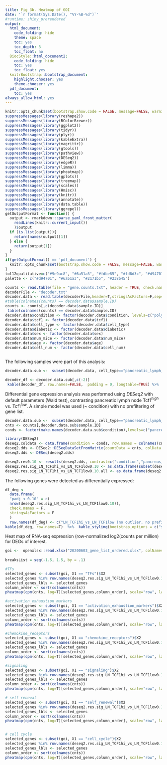 ```yaml
---
title: Fig 3b. Heatmap of GOI
date: '`r format(Sys.Date(), "%Y-%B-%d")`'
#runtime: shiny_prerendered
output:
  html_document:
    code_folding: hide
    theme: space
    toc: yes
    toc_depth: 3
    toc_float: no
  BiocStyle::html_document2:
    code_folding: hide
    toc: yes
    toc_float: yes
  knitrBootstrap::bootstrap_document:
    highlight.chooser: yes
    theme.chooser: yes
  pdf_document:
    toc: yes
always_allow_html: yes
---
```


```r
knitr::opts_chunk$set(bootstrap.show.code = FALSE, message=FALSE, warning=FALSE)
suppressMessages(library(reshape2))
suppressMessages(library(RColorBrewer))
suppressMessages(library(ggplot2))
suppressMessages(library(tidyr))
suppressMessages(library(plyr))
suppressMessages(library(kableExtra))
suppressMessages(library(magrittr))
suppressMessages(library(gtools))
suppressMessages(library(pathview))
suppressMessages(library(DESeq2))
suppressMessages(library(edgeR))
suppressMessages(library(limma))
suppressMessages(library(pheatmap))
suppressMessages(library(gplots))
suppressMessages(library(treemap))
suppressMessages(library(scales))
suppressMessages(library(Hmisc))
suppressMessages(library(knitr))
suppressMessages(library(annotate))
suppressMessages(library(data.table))
suppressMessages(library(ggrepel))
getOutputFormat <- function() {
  output <- rmarkdown:::parse_yaml_front_matter(
    readLines(knitr::current_input())
    )$output
  if (is.list(output)){
    return(names(output)[1])
  } else {
    return(output[1])
  }
}
if(getOutputFormat() == 'pdf_document') {
  knitr::opts_chunk$set(bootstrap.show.code = FALSE, message=FALSE, warning=FALSE, echo=FALSE, results='hide', plots='all')
}
tol12qualitative=c("#9e9ac8", "#6a51a3", "#fdbe85", "#fd8d3c", "#d94701", "#74c476", "#41ab5d", "#238b45", "#005a32", "#bdd7e7", "#6baed6", "#2171b5")
palette <- c("#d94701", "#6a51a3", "#2171b5", "#238b45")
```



```r


counts <- read.table(file = "gene.counts.txt", header = TRUE, check.names=FALSE, row.names=1)
decoderFile <- "decoder.txt"
decoder.data <- read.table(decoderFile,header=T,stringsAsFactors=F,sep="\t")
#table(colnames(counts) == decoder.data$sample.ID)
counts <- counts[,c(decoder.data$sample.ID)]
 table(colnames(counts) == decoder.data$sample.ID)
decoder.data$condition <- factor(decoder.data$condition, levels=c("polyclonal_naive","pancreas_TCF1lo","pancreas_LN_TCF1lo","pancreas_LN_TCF1hi"))
decoder.data$tcf1 <- factor(decoder.data$tcf1)
decoder.data$cell_type <- factor(decoder.data$cell_type)
decoder.data$diabetic <- factor(decoder.data$diabetic)
decoder.data$sex <- factor(decoder.data$sex)
decoder.data$num_mice <- factor(decoder.data$num_mice)
decoder.data$age <- factor(decoder.data$age)
decoder.data$cell_num <- factor(decoder.data$cell_num)



```


The following samples were part of this analysis:

```r
decoder.data.sub <-  subset(decoder.data, cell_type=="pancreatic_lymph_node" ) # decoder.data

decoder_df <- decoder.data.sub[,c(-2)]
 kable(decoder_df, row.names=FALSE,  padding = 0, longtable=TRUE) %>%  kable_styling(bootstrap_options = c("striped", "hover", "condensed"))
```


Differential gene expression analysis was performed using *DESeq2* with default parameters (Wald test), contrasting pancreatic lymph node Tcf1$^{high}$ vs.  Tcf1$^{low}$.  A simple model was used (~ condition) with no prefiltering of gene list.

```r

decoder.data.sub <-  subset(decoder.data, cell_type=="pancreatic_lymph_node" & sample.ID != "LN14-LO") # decoder.data
cnts <- counts[,decoder.data.sub$sample.ID]
conds <- factor(make.names(decoder.data.sub$condition),levels=c("pancreas_LN_TCF1lo","pancreas_LN_TCF1hi"))

library(DESeq2)	
deseq2.coldata <- data.frame(condition = conds, row.names = colnames(cnts), decoder.data.sub)
deseq2.dds <- DESeq2::DESeqDataSetFromMatrix(countData = cnts, colData = deseq2.coldata, design = ~ condition)
deseq2.dds <- DESeq(deseq2.dds)

deseq2.res0.10 <- results(deseq2.dds, contrast=c("condition","pancreas_LN_TCF1hi", "pancreas_LN_TCF1lo"), alpha=0.10)
deseq2.res.sig_LN_TCF1hi_vs_LN_TCF1low0.10 <- as.data.frame(subset(deseq2.res0.10 , padj < 0.10))
deseq2.res.sig_LN_TCF1hi_vs_LN_TCF1low0.10.all <- as.data.frame(deseq2.res0.10)
```






The following genes were detected as differentially expressed:


```r
df_deg <-
  data.frame(
  "padj < 0.10" = c(
  nrow(deseq2.res.sig_LN_TCF1hi_vs_LN_TCF1low0.10)),
  check.names = F,
  stringsAsFactors = F
  )
  row.names(df_deg) <- c("LN_TCF1hi_vs_LN_TCF1low (no outlier, no prefiltering)")
kable(df_deg, row.names=T)  %>%  kable_styling(bootstrap_options = c("striped", "hover", "condensed"))
```


Heat map of RNA-seq expression (row-normalized log2(counts per million) for DEGs of interest.


```r

goi <-  openxlsx::read.xlsx("20200603_gene_list_ordered.xlsx", colNames=F)
 
breaksList = seq(-1.5, 1.5, by = .1)

#TFs
selected_genes <- subset(goi, X1 == "TFs")$X2
selected_genes %in% row.names(deseq2.res.sig_LN_TCF1hi_vs_LN_TCF1low0.10)
selected_genes_lbls <- selected_genes
column_order <- sort(colnames(cnts))
pheatmap(cpm(cnts, log=T)[selected_genes,column_order], scale="row", labels_row=selected_genes_lbls, cluster_rows = FALSE, cluster_cols = F, gaps_col = c(4), main="Transcription factors", fontsize_row = 12, col =  bluered(length(breaksList)), cellwidth=30, cellheight=30, breaks = breaksList)

#activation_exhaustion_markers
selected_genes <- subset(goi, X1 == "activation_exhaustion_markers")$X2
selected_genes %in% row.names(deseq2.res.sig_LN_TCF1hi_vs_LN_TCF1low0.10)
selected_genes_lbls <- selected_genes
column_order <- sort(colnames(cnts))
pheatmap(cpm(cnts, log=T)[selected_genes,column_order], scale="row", labels_row=selected_genes_lbls, cluster_rows = FALSE, cluster_cols = F, gaps_col = c(4), main="Activation/exhaustion markers", fontsize_row = 12, col =  bluered(length(breaksList)), cellwidth=30, cellheight=30, breaks = breaksList)

#chemokine_receptors
selected_genes <- subset(goi, X1 == "chemokine_receptors")$X2
selected_genes %in% row.names(deseq2.res.sig_LN_TCF1hi_vs_LN_TCF1low0.10)
selected_genes_lbls <- selected_genes
column_order <- sort(colnames(cnts))
pheatmap(cpm(cnts, log=T)[selected_genes,column_order], scale="row", labels_row=selected_genes_lbls, cluster_rows = FALSE, cluster_cols = F, gaps_col = c(4), main="Chemokine receptors", fontsize_row = 12, col =  bluered(length(breaksList)), cellwidth=30, cellheight=30, breaks = breaksList)

#signaling
selected_genes <- subset(goi, X1 == "signaling")$X2
selected_genes %in% row.names(deseq2.res.sig_LN_TCF1hi_vs_LN_TCF1low0.10)
selected_genes_lbls <- selected_genes
column_order <- sort(colnames(cnts))
pheatmap(cpm(cnts, log=T)[selected_genes,column_order], scale="row", labels_row=selected_genes_lbls, cluster_rows = FALSE, cluster_cols = F, gaps_col = c(4), main="Signaling", fontsize_row = 12, col =  bluered(length(breaksList)), cellwidth=30, cellheight=30, breaks = breaksList)

# self renewal
selected_genes <- subset(goi, X1 == "self_renewal")$X2
selected_genes %in% row.names(deseq2.res.sig_LN_TCF1hi_vs_LN_TCF1low0.10)
selected_genes_lbls <- selected_genes
column_order <- sort(colnames(cnts))
pheatmap(cpm(cnts, log=T)[selected_genes,column_order], scale="row", labels_row=selected_genes_lbls, cluster_rows = FALSE, cluster_cols = F, gaps_col = c(4), main="Self renewal", fontsize_row = 12, col =  bluered(length(breaksList)), cellwidth=30, cellheight=30, breaks = breaksList)


# cell cycle
selected_genes <- subset(goi, X1 == "cell_cycle")$X2
selected_genes %in% row.names(deseq2.res.sig_LN_TCF1hi_vs_LN_TCF1low0.10)
selected_genes_lbls <- selected_genes
column_order <- sort(colnames(cnts))
pheatmap(cpm(cnts, log=T)[selected_genes,column_order], scale="row", labels_row=selected_genes_lbls, cluster_rows = FALSE, cluster_cols = F, gaps_col = c(4), main="Cell cycle / proliferation", fontsize_row = 12, col =  bluered(length(breaksList)), cellwidth=30, cellheight=30, breaks = breaksList)

```

